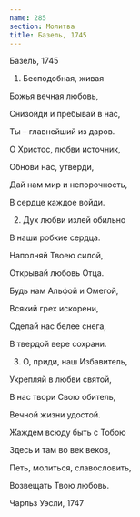 ```yaml
---
name: 285
section: Молитва
title: Базель, 1745
---
```

Базель, 1745


1. Бесподобная, живая

Божья вечная любовь,

Снизойди и пребывай в нас,

Ты – главнейший из даров.

О Христос, любви источник,

Обнови нас, утверди,

Дай нам мир и непорочность,

В сердце каждое войди.


2. Дух любви излей обильно

В наши робкие сердца.

Наполняй Твоею силой,

Открывай любовь Отца.

Будь нам Альфой и Омегой,

Всякий грех искорени,

Сделай нас белее снега,

В твердой вере сохрани.


3. О, приди, наш Избавитель,

Укрепляй в любви святой,

В нас твори Свою обитель,

Вечной жизни удостой.

Жаждем всюду быть с Тобою

Здесь и там во век веков,

Петь, молиться, славословить,

Возвещать Твою любовь.


Чарльз Уэсли, 1747